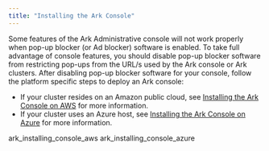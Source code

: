 ```yaml
---
title: "Installing the Ark Console"
---
```


<div id="ark_installing_console" class="registered_link"></div>

Some features of the Ark Administrative console will not work properly when pop-up blocker (or Ad blocker) software is enabled. To take full advantage of console features, you should disable pop-up blocker software from restricting pop-ups from the URL/s used by the Ark console or Ark clusters. After disabling pop-up blocker software for your console, follow the platform specific steps to deploy an Ark console:

-   If your cluster resides on an Amazon public cloud, see [Installing the Ark Console on AWS](01_ark_installing_console_aws/#ark_installing_console_aws) for more information.
-   If your cluster uses an Azure host, see [Installing the Ark Console on Azure](02_ark_installing_console_azure/#ark_installing_console_azure) for more information.

<div class="toctree" data-maxdepth="3">

ark_installing_console_aws ark_installing_console_azure

</div>
